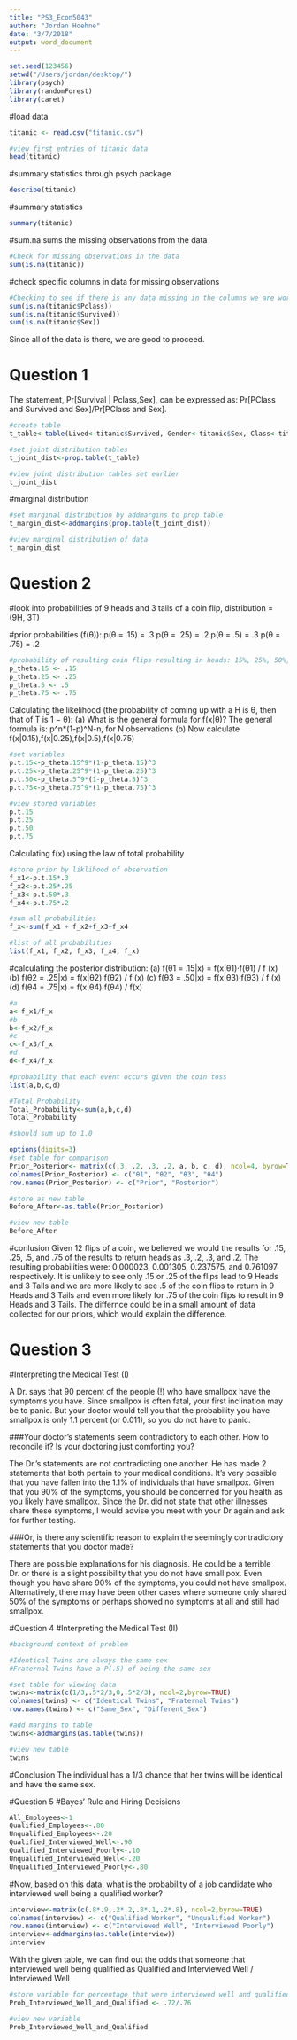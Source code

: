 ```yaml
---
title: "PS3_Econ5043"
author: "Jordan Hoehne"
date: "3/7/2018"
output: word_document
---
```

```r
set.seed(123456)
setwd("/Users/jordan/desktop/")
library(psych)
library(randomForest)
library(caret)
```

#load data 
```r
titanic <- read.csv("titanic.csv")

#view first entries of titanic data
head(titanic)
```
#summary statistics through psych package
```r
describe(titanic)
```
#summary statistics
```r
summary(titanic)
```

#sum.na sums the missing observations from the data 
```r
#Check for missing observations in the data 
sum(is.na(titanic))
```

#check specific columns in data for missing observations 
```r
#Checking to see if there is any data missing in the columns we are working with 
sum(is.na(titanic$Pclass))
sum(is.na(titanic$Survived))
sum(is.na(titanic$Sex))
```
Since all of the data is there, we are good to proceed.

# Question 1
The statement, Pr[Survival | Pclass,Sex], can be expressed as:
Pr[PClass and Survived and Sex]/Pr[PClass and Sex].

```r
#create table 
t_table<-table(Lived<-titanic$Survived, Gender<-titanic$Sex, Class<-titanic$Pclass)

#set joint distribution tables 
t_joint_dist<-prop.table(t_table)

#view joint distribution tables set earlier 
t_joint_dist
```

#marginal distribution
```r
#set marginal distribution by addmargins to prop table 
t_margin_dist<-addmargins(prop.table(t_joint_dist))

#view marginal distribution of data 
t_margin_dist
```
# Question 2
#look into probabilities of 9 heads and 3 tails of a coin flip, distribution = (9H, 3T)

#prior probabilities (f(θ)): 
p(θ = .15) = .3 
p(θ = .25) = .2
p(θ = .5) = .3
p(θ = .75) = .2

```r
#probability of resulting coin flips resulting in heads: 15%, 25%, 50%, and 75% 
p_theta.15 <- .15
p_theta.25 <- .25
p_theta.5 <- .5
p_theta.75 <- .75
```

Calculating the likelihood (the probability of coming up with a H is θ, then that of T is 1 − θ):
(a) What is the general formula for f(x|θ)?
  The general formula is: p^n*(1-p)^N-n, for N observations 
(b) Now calculate f(x|0.15),f(x|0.25),f(x|0.5),f(x|0.75)
```r
#set variables
p.t.15<-p_theta.15^9*(1-p_theta.15)^3
p.t.25<-p_theta.25^9*(1-p_theta.25)^3
p.t.50<-p_theta.5^9*(1-p_theta.5)^3
p.t.75<-p_theta.75^9*(1-p_theta.75)^3

#view stored variables 
p.t.15
p.t.25
p.t.50
p.t.75
```

Calculating f(x) using the law of total probability
```r
#store prior by liklihood of observation
f_x1<-p.t.15*.3
f_x2<-p.t.25*.25
f_x3<-p.t.50*.3
f_x4<-p.t.75*.2

#sum all probabilities 
f_x<-sum(f_x1 + f_x2+f_x3+f_x4

#list of all probabilities 
list(f_x1, f_x2, f_x3, f_x4, f_x)
```

#calculating the posterior distribution:
(a) f(θ1 = .15|x) = f(x|θ1)·f(θ1) / f (x)
(b) f(θ2 = .25|x) = f(x|θ2)·f(θ2) / f (x)
(c) f(θ3 = .50|x) = f(x|θ3)·f(θ3) / f (x)
(d) f(θ4 = .75|x) = f(x|θ4)·f(θ4) / f(x)

```r
#a
a<-f_x1/f_x
#b
b<-f_x2/f_x
#c
c<-f_x3/f_x
#d
d<-f_x4/f_x

#probability that each event occurs given the coin toss
list(a,b,c,d)

#Total Probability 
Total_Probability<-sum(a,b,c,d)
Total_Probability

#should sum up to 1.0
```


```r
options(digits=3)
#set table for comparison
Prior_Posterior<- matrix(c(.3, .2, .3, .2, a, b, c, d), ncol=4, byrow=TRUE)
colnames(Prior_Posterior) <- c("θ1", "θ2", "θ3", "θ4")
row.names(Prior_Posterior) <- c("Prior", "Posterior")

#store as new table 
Before_After<-as.table(Prior_Posterior)

#view new table 
Before_After
```

#conlusion
Given 12 flips of a coin, we believed we would the results for .15, .25, .5, and .75 of the results to return heads as .3, .2, .3, and .2. The resulting probabilities were: 0.000023, 0.001305, 0.237575, and 0.761097 respectively. It is unlikely to see only .15 or .25 of the flips lead to 9 Heads and 3 Tails and we are more likely to see .5 of the coin flips to return in 9 Heads and 3 Tails and even more likely for .75 of the coin flips to result in 9 Heads and 3 Tails. The differnce could be in a small amount of data collected for our priors, which would explain the difference. 

# Question 3
#Interpreting the Medical Test (I)

A Dr. says that 90 percent of the people (!) who have smallpox have the symptoms you have. Since smallpox is often fatal, your first inclination may be to panic. But your doctor would tell you that the probability you have smallpox is only 1.1 percent (or 0.011), so you do not have to panic.

###Your doctor’s statements seem contradictory to each other. How to reconcile it? Is your doctoring just comforting you? 

The Dr.'s statements are not contradicting one another. He has made 2 statements that both pertain to your medical conditions.
It's very possible that you have fallen into the 1.1% of individuals that have smallpox. Given that you 90% of the symptoms,
you should be concerned for you health as you likely have smallpox. Since the Dr. did not state that other illnesses share
these symptoms, I would advise you meet with your Dr again and ask for further testing.

###Or, is there any scientific reason to explain the seemingly contradictory statements that you doctor made?

There are possible explanations for his diagnosis. He could be a terrible Dr. or there is a slight possibility that 
you do not have small pox. Even though you have share 90% of the symptoms, you could not have smallpox. Alternatively,
there may have been other cases where someone only shared 50% of the symptoms or perhaps showed no symptoms  at all 
and still had smallpox. 

#Question 4
#Interpreting the Medical Test (II)

```r
#background context of problem 

#Identical Twins are always the same sex
#Fraternal Twins have a P(.5) of being the same sex 

#set table for viewing data 
twins<-matrix(c(1/3,.5*2/3,0,.5*2/3), ncol=2,byrow=TRUE)
colnames(twins) <- c("Identical Twins", "Fraternal Twins")
row.names(twins) <- c("Same_Sex", "Different_Sex")

#add margins to table 
twins<-addmargins(as.table(twins))

#view new table
twins
```
#Conclusion
The individual has a 1/3 chance that her twins will be identical and have the same sex.

#Question 5 
#Bayes’ Rule and Hiring Decisions
```r
All_Employees<-1
Qualified_Employees<-.80
Unqualified_Employees<-.20
Qualified_Interviewed_Well<-.90
Qualified_Interviewed_Poorly<-.10
Unqualified_Interviewed_Well<-.20
Unqualified_Interviewed_Poorly<-.80
```

#Now, based on this data, what is the probability of a job candidate who interviewed well being a qualified worker?
```r
interview<-matrix(c(.8*.9,.2*.2,.8*.1,.2*.8), ncol=2,byrow=TRUE)
colnames(interview) <- c("Qualified Worker", "Unqualified Worker")
row.names(interview) <- c("Interviewed Well", "Interviewed Poorly")
interview<-addmargins(as.table(interview))
interview
```
With the given table, we can find out the odds that someone that interviewed well being qualified as Qualified and Interviewed Well / Interviewed Well 

```r
#store variable for percentage that were interviewed well and qualified 
Prob_Interviewed_Well_and_Qualified <- .72/.76

#view new variable
Prob_Interviewed_Well_and_Qualified
```
